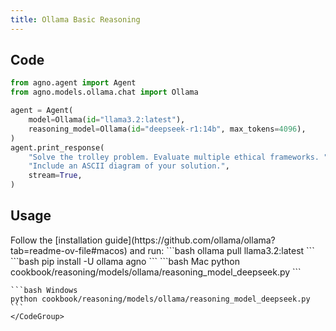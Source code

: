```yaml
---
title: Ollama Basic Reasoning
---
```


## Code

```python cookbook/reasoning/models/ollama/reasoning_model_deepseek.py
from agno.agent import Agent
from agno.models.ollama.chat import Ollama

agent = Agent(
    model=Ollama(id="llama3.2:latest"),
    reasoning_model=Ollama(id="deepseek-r1:14b", max_tokens=4096),
)
agent.print_response(
    "Solve the trolley problem. Evaluate multiple ethical frameworks. "
    "Include an ASCII diagram of your solution.",
    stream=True,
)

```

## Usage

<Steps>
  <Snippet file="create-venv-step.mdx" />

  <Step title="Install Ollama">
    Follow the [installation guide](https://github.com/ollama/ollama?tab=readme-ov-file#macos) and run:
    ```bash
    ollama pull llama3.2:latest
    ```
  </Step>

  <Step title="Install libraries">
    ```bash
    pip install -U ollama agno
    ```
  </Step>

  <Step title="Run Agent">
    <CodeGroup>
    ```bash Mac
    python cookbook/reasoning/models/ollama/reasoning_model_deepseek.py
    ```

    ```bash Windows
    python cookbook/reasoning/models/ollama/reasoning_model_deepseek.py
    ```
    </CodeGroup>
  </Step>
</Steps>